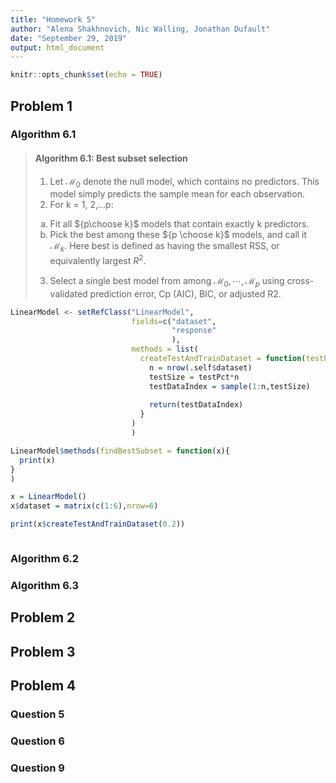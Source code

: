 ```yaml
---
title: "Homework 5"
author: "Alena Shakhnovich, Nic Walling, Jonathan Dufault"
date: "September 29, 2019"
output: html_document
---
```


```r
knitr::opts_chunk$set(echo = TRUE)
```

## Problem 1

### Algorithm 6.1

> #### Algorithm 6.1: Best subset selection
>
>1. Let $\mathcal{M}_0$ denote the null model, which contains no predictors. This
model simply predicts the sample mean for each observation.
>2. For k = 1, 2,...p:
> (a) Fit all ${p\choose k}$ models that contain exactly k predictors.
> (b) Pick the best among these ${p \choose k}$ models, and call it $\mathcal{M}_k$. Here best is defined as having the smallest RSS, or equivalently largest $R^2$.
> 3. Select a single best model from among $\mathcal{M}_0,\cdots,\mathcal{M}_p$ using cross-validated prediction error, Cp (AIC), BIC, or adjusted R2.




```r
LinearModel <- setRefClass("LinearModel",
                           fields=c("dataset",
                                    "response"
                                    ),
                           methods = list(
                             createTestAndTrainDataset = function(testPct=0.1){
                               n = nrow(.self$dataset)
                               testSize = testPct*n
                               testDataIndex = sample(1:n,testSize)
                               
                               return(testDataIndex)
                             }
                           )
                           )

LinearModel$methods(findBestSubset = function(x){
  print(x)
}
)

x = LinearModel()
x$dataset = matrix(c(1:6),nrow=6)

print(x$createTestAndTrainDataset(0.2))



```



### Algorithm 6.2


### Algorithm 6.3


## Problem 2


## Problem 3

## Problem 4

### Question 5

### Question 6

### Question 9

